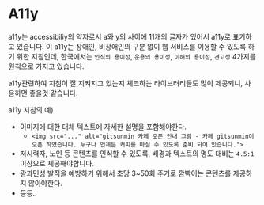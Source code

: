 # A11y
 a11y는 accessibiliy의 약자로서 a와 y의 사이에 11개의 글자가 있어서 a11y로 표기하고 있습니다. 이 a11y는 장애인, 비장애인의 구분 없이 웹 서비스를 이용할 수 있도록 하기 위한 지침인데, 한국에서는 `인식의 용이성`, `운용의 용이성`, `이해의 용이성`, `견고성` 4가지를 원칙으로 가지고 있습니다. 

a11y관련하여 지침이 잘 지켜지고 있는지 체크하는 라이브러리들도 많이 제공되니, 사용하면 좋을것 같습니다.

a11y 지침의 예)
- 이미지에 대한 대체 텍스트에 자세한 설명을 포함해야한다.
    - `<img src="..." alt="gitsunmin 카페 오픈 안내 그림 - 카페 gitsunmin이 오픈 하였습니다. 누구나 언제든 커피를 마실 수 있도록 준비 되어 있습니다.">`
- 저시력자, 노인 등 콘텐츠를 인식할 수 있도록, 배경과 텍스트의 명도 대비는 `4.5:1` 이상으로 제공해야합니다.
- 광과민성 발직을 예방하기 위해서 초당 3~50회 주기로 깜빡이는 콘텐츠를 제공하지 않아야한다.
- 등등..
